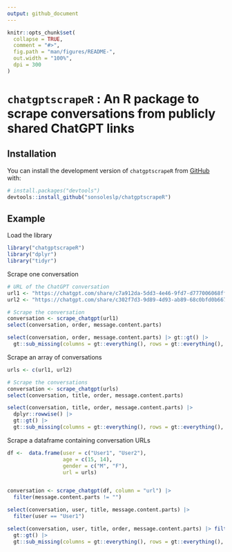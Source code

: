 ```yaml
---
output: github_document
---
```


<!-- README.md is generated from README.Rmd. Please edit that file -->

```r
knitr::opts_chunk$set(
  collapse = TRUE,
  comment = "#>",
  fig.path = "man/figures/README-",
  out.width = "100%",
  dpi = 300
)
```

# `chatgptscrapeR` : An R package to scrape conversations from publicly shared ChatGPT links

<!-- badges: start -->
<!-- badges: end -->

## Installation


You can install the development version of `chatgptscrapeR` from [GitHub](https://github.com/) with:

```r
# install.packages("devtools")
devtools::install_github("sonsoleslp/chatgptscrapeR")
```

## Example

Load the library
```r
library("chatgptscrapeR")
library("dplyr")
library("tidyr")
```

Scrape one conversation
```r
# URL of the ChatGPT conversation
url1 <- "https://chatgpt.com/share/c7a912da-5dd3-4e46-9fd7-d777006068ff"
url2 <- "https://chatgpt.com/share/c302f7d3-9d89-4d93-ab89-68c0bfd0b667"

# Scrape the conversation
conversation <- scrape_chatgpt(url1)
select(conversation, order, message.content.parts)
```



```r
select(conversation, order, message.content.parts) |> gt::gt() |> 
  gt::sub_missing(columns = gt::everything(), rows = gt::everything(), missing_text = "---") |> gt::tab_options(table.font.size = 8) |> gt::as_raw_html()
```



Scrape an array of conversations
```r
urls <- c(url1, url2)

# Scrape the conversations
conversation <- scrape_chatgpt(urls)
select(conversation, title, order, message.content.parts)
```


```r
select(conversation, title, order, message.content.parts) |>  
  dplyr::rowwise() |>
  gt::gt() |> 
  gt::sub_missing(columns = gt::everything(), rows = gt::everything(), missing_text = "---") |> gt::tab_options(table.font.size = 8) |> gt::as_raw_html()
```


Scrape a dataframe containing conversation URLs

```r
df <-  data.frame(user = c("User1", "User2"), 
                  age = c(15, 14),
                  gender = c("M", "F"),
                  url = urls)


conversation <- scrape_chatgpt(df, column = "url") |> 
  filter(message.content.parts != "")

select(conversation, user, title, message.content.parts) |> 
  filter(user == "User1")
```

```r
select(conversation, user, title, order, message.content.parts) |> filter(user == "User 1") |> 
  gt::gt() |>
  gt::sub_missing(columns = gt::everything(), rows = gt::everything(), missing_text = "---") |> gt::tab_options(table.font.size = 8) |> gt::as_raw_html()
```

